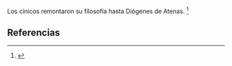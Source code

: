 Los cínicos remontaron su filosofía hasta Diógenes de Atenas. <ref name="n0">{{lib|LU|121|4|4}}</ref> 

== Referencias ==

<references/>
